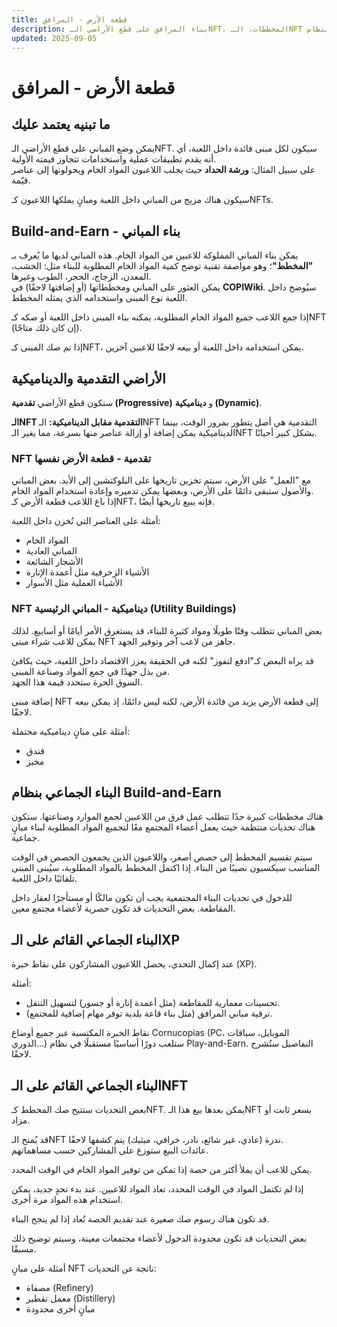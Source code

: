 ```yaml
---
title: قطعة الأرض - المرافق
description: بناء المرافق على قطع الأراضي الـNFT، المخططات، الـNFT التقدمية مقابل الديناميكية، وتحديات البناء الجماعي بنظام Build-and-Earn.
updated: 2025-09-05
---
```


# قطعة الأرض - المرافق  

## ما تبنيه يعتمد عليك  

يمكن وضع المباني على قطع الأراضي الـNFT. سيكون لكل مبنى فائدة داخل اللعبة، أي أنه يقدم تطبيقات عملية واستخدامات تتجاوز قيمته الأولية.  
على سبيل المثال: **ورشة الحداد** حيث يجلب اللاعبون المواد الخام ويحولونها إلى عناصر قيّمة.  

<div className="note-box">
  سيكون هناك مزيج من المباني داخل اللعبة ومبانٍ يملكها اللاعبون كـNFTs.
</div>  



## Build-and-Earn - بناء المباني  

يمكن بناء المباني المملوكة للاعبين من المواد الخام. هذه المباني لديها ما يُعرف بـ **"المخطط"**؛ وهو مواصفة تقنية توضح كمية المواد الخام المطلوبة للبناء مثل: الخشب، المعدن، الزجاج، الحجر، الطوب وغيرها.  
يمكن العثور على المباني ومخططاتها (أو إضافتها لاحقًا) في **COPIWiki**. سيُوضح داخل اللعبة نوع المبنى واستخدامه الذي يمثله المخطط.  

إذا جمع اللاعب جميع المواد الخام المطلوبة، يمكنه بناء المبنى داخل اللعبة أو صكه كـNFT (إن كان ذلك متاحًا).  

إذا تم صك المبنى كـNFT، يمكن استخدامه داخل اللعبة أو بيعه لاحقًا للاعبين آخرين.  



## الأراضي التقدمية والديناميكية  

ستكون قطع الأراضي **تقدمية (Progressive)** و **ديناميكية (Dynamic)**.  

<div className="note-box">
  <strong>الـNFT التقدمية مقابل الديناميكية:</strong> الـNFT التقدمية هي أصل يتطور بمرور الوقت، بينما الديناميكية يمكن إضافة أو إزالة عناصر منها بسرعة، مما يغير الـNFT بشكل كبير أحيانًا.
</div>  

### NFT تقدمية - قطعة الأرض نفسها  

مع "العمل" على الأرض، سيتم تخزين تاريخها على البلوكتشين إلى الأبد. بعض المباني والأصول ستبقى دائمًا على الأرض، وبعضها يمكن تدميره وإعادة استخدام المواد الخام.  
إذا باع اللاعب قطعة الأرض كـNFT، فإنه يبيع تاريخها أيضًا.  

أمثلة على العناصر التي تُخزن داخل اللعبة:  

<ul className="styled-list">
  <li>المواد الخام</li>
  <li>المباني العادية</li>
  <li>الأشجار الشائعة</li>
  <li>الأشياء الزخرفية مثل أعمدة الإنارة</li>
  <li>الأشياء العملية مثل الأسوار</li>
</ul>  

### NFT ديناميكية - المباني الرئيسية (Utility Buildings)  

بعض المباني تتطلب وقتًا طويلًا ومواد كثيرة للبناء، قد يستغرق الأمر أيامًا أو أسابيع. لذلك يمكن للاعب شراء مبنى NFT جاهز من لاعب آخر وتوفير الجهد.  

قد يراه البعض كـ"ادفع لتفوز" لكنه في الحقيقة يعزز الاقتصاد داخل اللعبة، حيث يكافئ من بذل جهدًا في جمع المواد وصناعة المبنى.  
السوق الحرة ستحدد قيمة هذا الجهد.  

إضافة مبنى NFT إلى قطعة الأرض يزيد من فائدة الأرض، لكنه ليس دائمًا، إذ يمكن بيعه لاحقًا.  

أمثلة على مبانٍ ديناميكية محتملة:  

<ul className="styled-list">
  <li>فندق</li>
  <li>مخبز</li>
</ul>  



## البناء الجماعي بنظام Build-and-Earn  

هناك مخططات كبيرة جدًا تتطلب عمل فرق من اللاعبين لجمع الموارد وصناعتها. ستكون هناك تحديات منتظمة حيث يعمل أعضاء المجتمع معًا لتجميع المواد المطلوبة لبناء مبانٍ جماعية.  

سيتم تقسيم المخطط إلى حصص أصغر، واللاعبون الذين يجمعون الحصص في الوقت المناسب سيكسبون نصيبًا من البناء. إذا اكتمل المخطط بالمواد المطلوبة، سيُبنى المبنى تلقائيًا داخل اللعبة.  

<div className="note-box warning transparent">
  للدخول في تحديات البناء المجتمعية يجب أن تكون مالكًا أو مستأجرًا لعقار داخل المقاطعة. بعض التحديات قد تكون حصرية لأعضاء مجتمع معين.
</div>  



## البناء الجماعي القائم على الـXP  

عند إكمال التحدي، يحصل اللاعبون المشاركون على نقاط خبرة (XP).  

أمثلة:  

<ul className="styled-list">
  <li>تحسينات معمارية للمقاطعة (مثل أعمدة إنارة أو جسور) لتسهيل التنقل.</li>
  <li>ترقية مباني المرافق (مثل بناء قاعة بلدية توفر مهام إضافية للمجتمع).</li>
</ul>  

<div className="note-box">
  نقاط الخبرة المكتسبة عبر جميع أوضاع Cornucopias (PC، الموبايل، سباقات الدوري...) ستلعب دورًا أساسيًا مستقبلًا في نظام Play-and-Earn. التفاصيل ستُشرح لاحقًا.
</div>  



## البناء الجماعي القائم على الـNFT  

بعض التحديات ستتيح صك المخطط كـNFT. يمكن بعدها بيع هذا الـNFT بسعر ثابت أو مزاد.  

قد يُمنح الـNFT ندرة (عادي، غير شائع، نادر، خرافي، ميثيك) يتم كشفها لاحقًا.  
عائدات البيع ستوزع على المشاركين حسب مساهماتهم.  

<div className="note-box success transparent">
  يمكن للاعب أن يملأ أكثر من حصة إذا تمكن من توفير المواد الخام في الوقت المحدد.
</div>  

إذا لم تكتمل المواد في الوقت المحدد، تعاد المواد للاعبين. عند بدء تحدٍ جديد، يمكن استخدام هذه المواد مرة أخرى.  

قد تكون هناك رسوم صك صغيرة عند تقديم الحصة تُعاد إذا لم ينجح البناء.  

<div className="note-box">
  بعض التحديات قد تكون محدودة الدخول لأعضاء مجتمعات معينة، وسيتم توضيح ذلك مسبقًا.
</div>  

أمثلة على مبانٍ NFT ناتجة عن التحديات:  

<ul className="styled-list">
  <li>مصفاة (Refinery)</li>
  <li>معمل تقطير (Distillery)</li>
  <li>مبانٍ أخرى محدودة</li>
</ul>  
